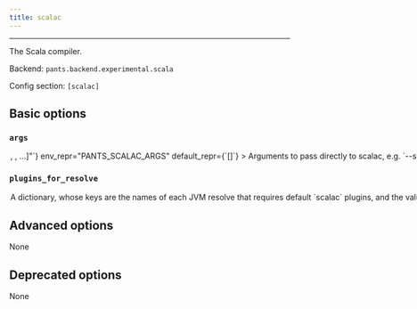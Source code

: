 ```yaml
---
title: scalac
---
```



---

The Scala compiler.

Backend: <span className="color--primary">`pants.backend.experimental.scala`</span>

Config section: <span className="color--primary">`[scalac]`</span>

<span className={styles.options}>

## Basic options

### `args`

<Option
  cli_repr={`--scalac-args="[<shell_str>, <shell_str>, ...]"`}
  env_repr="PANTS_SCALAC_ARGS"
  default_repr={`[]`}
>
  Arguments to pass directly to scalac, e.g. `--scalac-args='-encoding UTF-8'`.
</Option>

### `plugins_for_resolve`

<Option
  cli_repr={`--scalac-plugins-for-resolve="{'key1': val1, 'key2': val2, ...}"`}
  env_repr="PANTS_SCALAC_PLUGINS_FOR_RESOLVE"
  default_repr={`{}`}
>
  A dictionary, whose keys are the names of each JVM resolve that requires
  default `scalac` plugins, and the value is a comma-separated string consisting
  of scalac plugin names. Each specified plugin must have a corresponding
  `scalac_plugin` target that specifies that name in either its `plugin_name`
  field or is the same as its target name.
</Option>

## Advanced options

None

## Deprecated options

None

</span>


